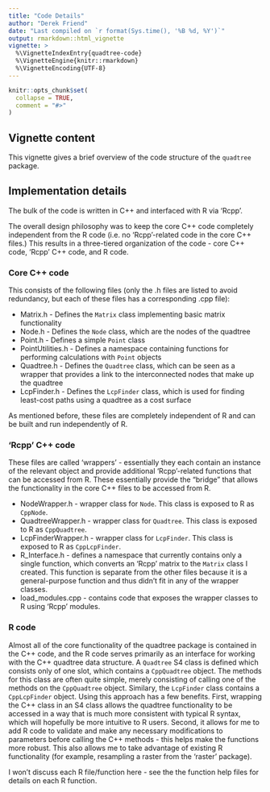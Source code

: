 ```yaml
---
title: "Code Details"
author: "Derek Friend"
date: "Last compiled on `r format(Sys.time(), '%B %d, %Y')`"
output: rmarkdown::html_vignette
vignette: >
  %\VignetteIndexEntry{quadtree-code}
  %\VignetteEngine{knitr::rmarkdown}
  %\VignetteEncoding{UTF-8}
---
```


```r
knitr::opts_chunk$set(
  collapse = TRUE,
  comment = "#>"
)
```

## Vignette content

This vignette gives a brief overview of the code structure of the `quadtree` package.

## Implementation details

The bulk of the code is written in C++ and interfaced with R via 'Rcpp'.

The overall design philosophy was to keep the core C++ code completely independent from the R code (i.e. no 'Rcpp'-related code in the core C++ files.) This results in a three-tiered organization of the code - core C++ code, 'Rcpp' C++ code, and  R code.

### Core C++ code

This consists of the following files (only the .h files are listed to avoid redundancy, but each of these files has a corresponding .cpp file):

* Matrix.h - Defines the `Matrix` class implementing basic matrix functionality
* Node.h - Defines the `Node` class, which are the nodes of the quadtree
* Point.h - Defines a simple `Point` class
* PointUtilities.h - Defines a namespace containing functions for performing  calculations with `Point` objects
* Quadtree.h - Defines the `Quadtree` class, which can be seen as a wrapper that provides a link to the interconnected nodes that make up the quadtree
* LcpFinder.h - Defines the `LcpFinder` class, which is used for finding least-cost paths using a quadtree as a cost surface

As mentioned before, these files are completely independent of R and can be built and run independently of R.

### 'Rcpp' C++ code

These files are called 'wrappers' - essentially they each contain an instance of the relevant object and provide additional 'Rcpp'-related functions that can be accessed from R. These essentially provide the "bridge" that allows the functionality in the core C++ files to be accessed from R.

* NodeWrapper.h - wrapper class for `Node`. This class is exposed to R as `CppNode`.
* QuadtreeWrapper.h - wrapper class for `Quadtree`. This class is exposed to R as `CppQuadtree`.
* LcpFinderWrapper.h - wrapper class for `LcpFinder`. This class is exposed to R as `CppLcpFinder`.
* R_Interface.h - defines a namespace that currently contains only a single function, which converts an 'Rcpp' matrix to the `Matrix` class I created. This function is separate from the other files because it is a general-purpose function and thus didn't fit in any of the wrapper classes.
* load_modules.cpp - contains code that exposes the wrapper classes to R using 'Rcpp' modules.

### R code

Almost all of the core functionality of the quadtree package is contained in the C++ code, and the R code serves primarily as an interface for working with the C++ quadtree data structure. A `Quadtree` S4 class is defined which consists only of one slot, which contains a `CppQuadtree` object. The methods for this class are often quite simple, merely consisting of calling one of the methods on the `CppQuadtree` object. Similary, the `LcpFinder` class contains a `CppLcpFinder` object. Using this approach has a few benefits. First, wrapping the C++ class in an S4 class allows the quadtree functionality to be accessed in a way that is much more consistent with typical R syntax, which will hopefully be more intuitive to R users. Second, it allows for me to add R code to validate and make any necessary modifications to parameters before calling the C++ methods - this helps make the functions more robust. This also allows me to take advantage of existing R functionality (for example, resampling a raster from the 'raster' package).

I won't discuss each R file/function here - see the the function help files for details on each R function.